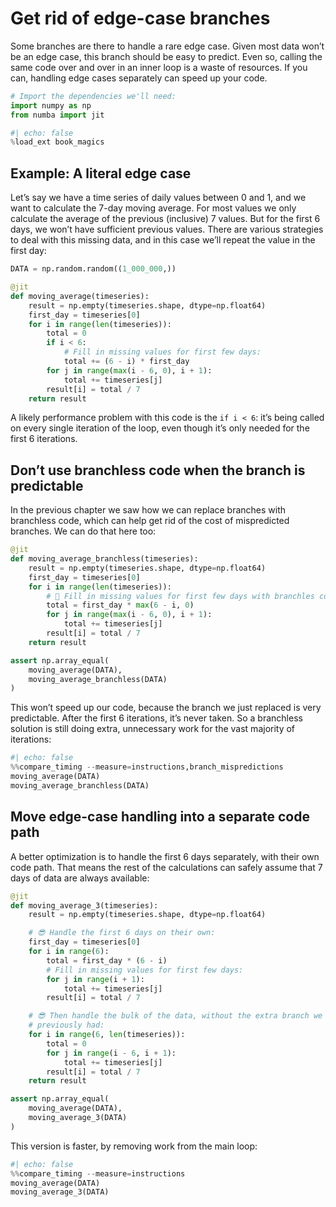 # Get rid of edge-case branches

Some branches are there to handle a rare edge case.
Given most data won't be an edge case, this branch should be easy to predict.
Even so, calling the same code over and over in an inner loop is a waste of resources.
If you can, handling edge cases separately can speed up your code.

```python
# Import the dependencies we'll need:
import numpy as np
from numba import jit
```

```python
#| echo: false
%load_ext book_magics
```

## Example: A literal edge case

Let's say we have a time series of daily values between 0 and 1, and we want to calculate the 7-day moving average.
For most values we only calculate the average of the previous (inclusive) 7 values.
But for the first 6 days, we won't have sufficient previous values.
There are various strategies to deal with this missing data, and in this case we'll repeat the value in the first day:

```python
DATA = np.random.random((1_000_000,))

@jit
def moving_average(timeseries):
    result = np.empty(timeseries.shape, dtype=np.float64)
    first_day = timeseries[0]
    for i in range(len(timeseries)):
        total = 0
        if i < 6:
            # Fill in missing values for first few days:
            total += (6 - i) * first_day
        for j in range(max(i - 6, 0), i + 1):
            total += timeseries[j]
        result[i] = total / 7
    return result
```

A likely performance problem with this code is the `if i < 6`: it's being called on every single iteration of the loop, even though it's only needed for the first 6 iterations.

## Don't use branchless code when the branch is predictable

In the previous chapter we saw how we can replace branches with branchless code, which can help get rid of the cost of mispredicted branches.
We can do that here too:

```python
@jit
def moving_average_branchless(timeseries):
    result = np.empty(timeseries.shape, dtype=np.float64)
    first_day = timeseries[0]
    for i in range(len(timeseries)):
        # 🥱 Fill in missing values for first few days with branchles code:
        total = first_day * max(6 - i, 0)
        for j in range(max(i - 6, 0), i + 1):
            total += timeseries[j]
        result[i] = total / 7
    return result

assert np.array_equal(
    moving_average(DATA),
    moving_average_branchless(DATA)
)
```

This won't speed up our code, because the branch we just replaced is very predictable.
After the first 6 iterations, it's never taken.
So a branchless solution is still doing extra, unnecessary work for the vast majority of iterations:

```python
#| echo: false
%%compare_timing --measure=instructions,branch_mispredictions
moving_average(DATA)
moving_average_branchless(DATA)
```

## Move edge-case handling into a separate code path

A better optimization is to handle the first 6 days separately, with their own code path.
That means the rest of the calculations can safely assume that 7 days of data are always available:

```python
@jit
def moving_average_3(timeseries):
    result = np.empty(timeseries.shape, dtype=np.float64)

    # 😎 Handle the first 6 days on their own:
    first_day = timeseries[0]
    for i in range(6):
        total = first_day * (6 - i)
        # Fill in missing values for first few days:
        for j in range(i + 1):
            total += timeseries[j]
        result[i] = total / 7

    # 😎 Then handle the bulk of the data, without the extra branch we
    # previously had:
    for i in range(6, len(timeseries)):
        total = 0
        for j in range(i - 6, i + 1):
            total += timeseries[j]
        result[i] = total / 7
    return result

assert np.array_equal(
    moving_average(DATA),
    moving_average_3(DATA)
)
```

This version is faster, by removing work from the main loop:

```python
#| echo: false
%%compare_timing --measure=instructions
moving_average(DATA)
moving_average_3(DATA)
```
